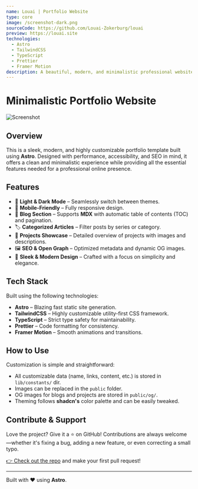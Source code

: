 ```yaml
---
name: Louai | Portfolio Website
type: core
image: /screenshot-dark.png
sourceCode: https://github.com/Louai-Zokerburg/louai
preview: https://louai.site
technologies:
  - Astro
  - TailwindCSS
  - TypeScript
  - Prettier
  - Framer Motion
description: A beautiful, modern, and minimalistic professional website built with accessibility and SEO in mind.
---
```


# Minimalistic Portfolio Website

![Screenshot](/screenshot-dark.png)

## Overview

This is a sleek, modern, and highly customizable portfolio template built using **Astro**. Designed with performance, accessibility, and SEO in mind, it offers a clean and minimalistic experience while providing all the essential features needed for a professional online presence.

## Features

- 🌙 **Light & Dark Mode** – Seamlessly switch between themes.
- 📱 **Mobile-Friendly** – Fully responsive design.
- 📖 **Blog Section** – Supports **MDX** with automatic table of contents (TOC) and pagination.
- 🏷️ **Categorized Articles** – Filter posts by series or category.
- 🚀 **Projects Showcase** – Detailed overview of projects with images and descriptions.
- 🖼️ **SEO & Open Graph** – Optimized metadata and dynamic OG images.
- 🎨 **Sleek & Modern Design** – Crafted with a focus on simplicity and elegance.

## Tech Stack

Built using the following technologies:

- **Astro** – Blazing fast static site generation.
- **TailwindCSS** – Highly customizable utility-first CSS framework.
- **TypeScript** – Strict type safety for maintainability.
- **Prettier** – Code formatting for consistency.
- **Framer Motion** – Smooth animations and transitions.

## How to Use

Customization is simple and straightforward:

- All customizable data (name, links, content, etc.) is stored in `lib/constants/` dir.
- Images can be replaced in the `public` folder.
- OG images for blogs and projects are stored in `public/og/`.
- Theming follows **shadcn's** color palette and can be easily tweaked.

## Contribute & Support

Love the project? Give it a ⭐ on GitHub! Contributions are always welcome—whether it's fixing a bug, adding a new feature, or even correcting a small typo.

[👉 Check out the repo](https://github.com/Louai-Zokerburg/louai) and make your first pull request!

---

Built with ❤️ using **Astro**.
